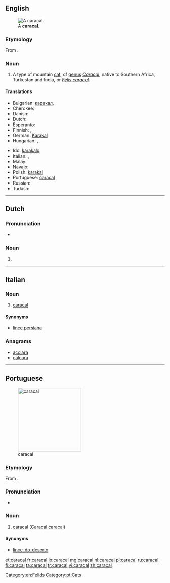 ==English==
[[File:Caracal Caracal-001.jpg|thumb|A '''caracal'''.]]

===Etymology===
From {{etyl|tr}} {{term|karakulak|lang=tr}}.

===Noun===
{{wikipedia}}
{{en-noun}}

# A type of mountain [[cat]], of [[genus]] ''[[Caracal]]'', native to Southern Africa, Turkestan and India, {{taxlink|Caracal caracal|species}} or ''[[Felis caracal]]''.

====Translations====
{{trans-top|''Caracal caracal''}}
* Bulgarian: [[каракал]], {{t-|bg|степен рис}}
* Cherokee: {{t-|chr|ᎢᎾᎨ ᎬᎮ|tr=inage gvhe|sc=Cher}}
* Danish: {{t-|da|karakal}}
* Dutch: {{t+|nl|caracal|m}}
* Esperanto: {{t-|eo|karakalo}}
* Finnish: {{t+|fi|aavikkoilves}}, {{t+|fi|karakali}}
* German: [[Karakal]] {{m}}
* Hungarian: {{t-|hu|karakál}}, {{t-|hu|sivatagi hiúz}}
{{trans-mid}}
* Ido: [[karakalo]]
* Italian: {{t-|it|caracal|m}}, {{t-|it|lince persiana|f}}
* Malay: {{t-|ms|karakal}}
* Navajo: {{tø|nv|náshdóí bijaałizhiní}}
* Polish: [[karakal]]
* Portuguese: [[caracal#Portuguese|caracal]]
* Russian: {{t+|ru|каракал|m|tr=karakál}}
* Turkish: {{t+|tr|karakulak}}
{{trans-bottom}}

[[Category:en:Felids]]

----

==Dutch==

===Pronunciation===
* {{audio|Nl-caracal.ogg|audio}}

===Noun===
{{nl-noun|m|caracals|caracalletje}}

# {{l/en|caracal}}

----

==Italian==

===Noun===
{{head|it|noun|g=m|invariable}}

# [[#English|caracal]]

====Synonyms====
* [[lince persiana]]

===Anagrams===
* [[acclara#Italian|acclara]]
* [[calcara#Italian|calcara]]

----

==Portuguese==
[[Image:Caracal_kitten.jpg|thumb|x200px|caracal]]

===Etymology===
From {{etyl|tr|pt}} {{term|karakulak|lang=tr}}.

===Pronunciation===
* {{a|Brazil}} {{IPA|/ka.ɾa.ˈkaw/|lang=pt}}

===Noun===
{{pt-noun|m|pl=caracais}}

# [[caracal#English|caracal]] ([[Caracal caracal]])

====Synonyms====
* [[lince-do-deserto]]

[[Category:pt:Cats]]

[[et:caracal]]
[[fr:caracal]]
[[io:caracal]]
[[mg:caracal]]
[[nl:caracal]]
[[pl:caracal]]
[[ru:caracal]]
[[fi:caracal]]
[[ta:caracal]]
[[tr:caracal]]
[[vi:caracal]]
[[zh:caracal]]